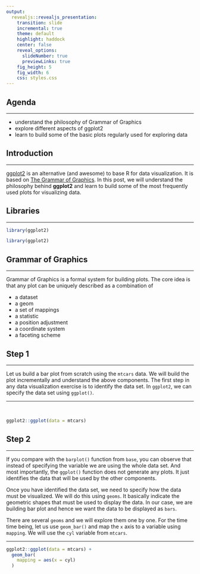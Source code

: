 ```yaml
---
output: 
  revealjs::revealjs_presentation:
    transition: slide
    incremental: true
    theme: default
    highlight: haddock
    center: false
    reveal_options:
      slideNumber: true
      previewLinks: true
    fig_height: 5
    fig_width: 6
    css: styles.css
---
```


## {data-background="thankyou.png"}

## Agenda

<hr>

- understand the philosophy of Grammar of Graphics
- explore different aspects of ggplot2
- learn to build some of the basic plots regularly used for exploring data


## Introduction

<hr>

[ggplot2](http://ggplot2.tidyverse.org/index.html) is an alternative (and awesome) to base R for data visualization. It is based on 
[The Grammar of Graphics](http://www.springer.com/in/book/9780387245447). In this post, we will understand the philosophy behind **ggplot2** and learn to build some of the most frequently used plots for visualizing data. 


## Libraries

<hr>

```r
library(ggplot2)
```

```r
library(ggplot2)
```

## Grammar of Graphics

<hr>

Grammar of Graphics is a formal system for building plots. The core idea is that any plot can be uniquely described as a combination of

- a dataset
- a geom
- a set of mappings
- a statistic
- a position adjustment
- a coordinate system
- a faceting scheme


## Step 1

<hr>

Let us build a bar plot from scratch using the `mtcars` data. We will build the plot incrementally and understand the above components. 
The first step in any data visualization exercise is to identify the data set. In `ggplot2`, we can specify the data set using  `ggplot()`.


----

<br>

```r
ggplot2::ggplot(data = mtcars) 
```

## Step 2

<hr>

If you compare with the `barplot()` function from `base`, you can observe that instead of specifying the variable we are using the
whole data set. And most importantly, the `ggplot()` function does not generate any plots. It just identifies the data that will be used by the other components.


Once you have identified the data set, we need to specify how the data must be visualized. We will do this using  `geoms`. It basically indicate the geometric shapes that must be used to display the data. In our case, we are building bar plot and hence we want the data to be displayed as `bars`. 


There are several `geoms` and we will explore them one by one. For the time time being, let us use `geom_bar()` and map the `x` axis to a variable using `mapping`. We will use the `cyl` variable from `mtcars`.

----
```r
ggplot2::ggplot(data = mtcars) +
  geom_bar(
    mapping = aes(x = cyl)
  )
```

## {data-background="thankyou.png"}

<!-- To do: -->
<!--   - add intro slide -->
<!--   - complete content -->